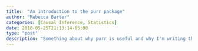 ```yaml
---
title:  "An introduction to the purr package"
author: "Rebecca Barter"
categories: [Causal Inference, Statistics]
date: 2018-05-25T21:13:14-05:00
type: "post" 
description: "Something about why purr is useful and why I'm writing this post -- hadley's R ladies talk." 
---
```

